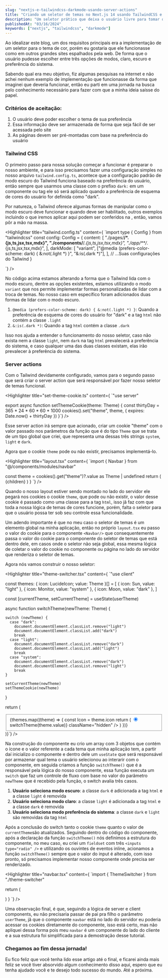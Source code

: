 ```yaml
---
slug: "nextjs-e-tailwindcss-darkmode-usando-server-actions"
title: "Criando um seletor de temas no Next.js 14 usando TailwindCSS e server actions"
description: "Um seletor prático que deixa o usuário livre para tomar decisões."
publishedAt: "03/16/2024"
keywords: ["nextjs", "tailwindcss", "darkmode"]
---
```


Ao idealizar este blog, um dos requisitos principais era a implementação de um seletor para o tema de cor, porém eu gostaria que ele funcionasse como em outros grandes sites espalhados pela web. De forma que o usuário pudesse escolher entre três opções de modos, claro, escuro e preferência do sistema.

Sabendo qual era meu objetivo, fiz algumas pesquisas na internet e não achei nenhum exemplo de implementação que funcionasse da forma que imaginei que deveria funcionar, então eu parti em uma jornada na busca pelo conhecimento necessário para fazer com que a minha ideia saísse do papel.

### Critérios de aceitação:

1. O usuário deve poder escolher o tema de sua preferência
2. Essa informação deve ser armazenada de forma que seja fácil de ser acessada pelo site
3. As páginas devem ser pré-montadas com base na preferência do usuário

### Tailwind CSS

O primeiro passo para nossa solução começar a funcionar é preparar o nosso ambiente, e para isso precisamos fazer uma configuração simples no nosso arquivo `tailwind.config.ts`, acontece que a configuração padrão de modo escuro do Tailwind funciona baseado na preferência do usuário, então sempre que usarmos uma classe com o prefixo `dark:` em um componente ou tag ele só será aplicado quando a preferência de esquema de cores do usuário for definida como "dark".

Por natureza, o Tailwind oferece algumas formas de manipular como o modo escuro deve funcionar e quando deve ser habilitado, outros exemplos incluindo o que iremos aplicar aqui podem ser conferidos na <ExternalLink href="https://tailwindcss.com/docs/dark-mode" children="documentação oficial" />, então, vamos pôr a mão na massa.

<Highlighter title="tailwind.config.ts" content={
`import type { Config } from "tailwindcss"
const config: Config = {
content: [
"./pages/**/*.{js,ts,jsx,tsx,mdx}",
"./components/**/*.{js,ts,jsx,tsx,mdx}",
"./app/**/*.{js,ts,jsx,tsx,mdx}",
],
darkMode: [
"variant",
["@media (prefers-color-scheme: dark) { &:not(.light *) }", "&:is(.dark *)"],
],
// ...Suas configurações do Tailwind
}

`} />

No código acima estamos alterando a forma que o Tailwind lida com o modo escuro, dentre as opções existentes, estamos utilizando o modo `variant` que nos permite implementar formas personalizadas de lidar com a troca de temas. No nosso caso em específico foram adicionados duas formas de lidar com o modo escuro.

1. `@media (prefers-color-scheme: dark) { &:not(.light *) }`: Quando a preferência de esquema de cores do usuário for "dark" e a tag `html` não contém a classe `.light`
2. `&:is(.dark *)`: Quando a tag `html` contém a classe `.dark`

Isso nos ajuda a entender o funcionamento do nosso seletor, caso não exista nem a classe `light`, nem `dark` na tag `html` prevalecerá a preferência do sistema, e caso qualquer uma das duas classes existam, elas irão prevalecer à preferência do sistema.

### Server actions

Com o Tailwind devidamente configurado, vamos para o segundo passo que será criar o server action que será responsável por fazer nosso seletor de temas funcional.

<Highlighter title="set-theme-cookie.ts" content={
`"use server"


export async function setThemeCookie(theme: Theme) {
  const thirtyDay = 365 * 24 * 60 * 60 * 1000
  cookies().set("theme", theme, { expires: Date.now() + thirtyDay })
}`} />

Esse server action irá sempre que acionado, criar um cookie "theme" com o valor passado nos parâmetros da função que é do tipo `Theme` que se trata de um tipo global que criei, que representa uma dessas três strings `system`, `light` e `dark`.

Agora que o cookie `theme` pode ou não existir, precisamos implementá-lo.

<Highlighter title="layout.tsx" content={
`import { Navbar } from "@/components/modules/navbar"

  const theme = cookies().get("theme")?.value as Theme | undefined
  return (
    <html lang="pt-BR" className={theme}>
      <body>
        <Navbar userTheme={theme} />
        {children}
      </body>
    </html>
  )
}
`} />

Quando o nosso layout estiver sendo montado no lado do servidor ele pegará nos cookies o cookie `theme`, que pode ou não existir, o valor desse cookie é passado como uma classe para a tag `html`, isso jã faz com que toda a nossa lógica de temas de cores funcione, porém, falta o seletor para que o usuário possa ter sob seu controle essa funcionalidade.

Um adendo importante é que no meu caso o seletor de temas é um elemento global na minha aplicação, então no próprio `layout.tsx` eu passo o valor do cookie para o componente `<Navbar/>` que consequentemente passa o valor do cookie para o componente do seletor de temas que está dentro dele, em casos onde o seletor não seja global, essa mesma lógica de coletar o valor do cookie no componente ou página no lado do servidor que renderiza o seletor de temas.

Agora nós vamos construir o nosso seletor:

<Highlighter title="theme-switcher.tsx" content={
`"use client"


const themes: { icon: LucideIcon; value: Theme }[] = [
{ icon: Sun, value: "light" },
{ icon: Monitor, value: "system" },
{ icon: Moon, value: "dark" },
]

  const [currentTheme, setCurrentTheme] = useState<Theme>(userTheme)

async function switchTheme(newTheme: Theme) {

    switch (newTheme) {
      case "dark":
        document.documentElement.classList.remove("light")
        document.documentElement.classList.add("dark")
        break
      case "light":
        document.documentElement.classList.remove("dark")
        document.documentElement.classList.add("light")
        break
      case "system":
        document.documentElement.classList.remove("dark")
        document.documentElement.classList.remove("light")
        break
    }

    setCurrentTheme(newTheme)
    setThemeCookie(newTheme)

}

return (

<fieldset className="mt-auto self-center flex p-1 rounded-full border gap-1">
  {themes.map((theme) => {
    const Icon = theme.icon
    return (
      <label
        key={theme.value}
        htmlFor={theme.value}
        className={cn(
          "flex p-2 rounded-full bg-black-1 dark:bg-white-2 hover:bg-black-2 dark:hover:bg-white-3 cursor-pointer transition-colors",
          currentTheme === theme.value &&
            "bg-blue-3 dark:bg-blue-dark-3 hover:bg-blue-4 dark:hover:bg-blue-dark-4 text-blue-9"
        )}
      >
        <Icon />
        <input
          type="radio"
          id={theme.value}
          name="theme-color"
          checked={currentTheme === theme.value}
          onChange={() => switchTheme(theme.value)}
          className="hidden"
        />
      </label>
    )
  })}
</fieldset>
)}`} />

Na construção do componente eu crio um array com 3 objetos que contém o ícone e o valor referente a cada tema que minha aplicação tem, a partir daí inicializo o componente e dentro dele um `useState` que será responsável por armazenar qual tema o usuário selecionou ao interarir com o componente, em seguida criamos a função `switchTheme()` que é a responsável pela lógica do nosso componente, essa função executa um `switch` que faz um controle de fluxo com base no valor do parâmetro `newTheme` que é recebido pela função, o switch avalia três casos.

1. **Usuário seleciona modo escuro**: a classe `dark` é adicionada a tag `html` e a classe `light` é removida
2. **Usuário seleciona modo claro**: a classe `light` é adicionada a tag `html` e a classe `dark` é removida
3. **Usuário seleciona modo preferência do sistema**: a classe `dark` e `light` são removidas da tag `html`

Após a conclusão do switch tanto o cookie `theme` quanto o valor de `currentTheme`são atualizados. Seguindo dentro do código do componente, após a declaração da função `switchTheme()` nós definimos a estrutura do componente, no meu caso, eu criei um `fieldset` com três `<inputs type="radio" />` e utilizando os ouvintes de eventos inline, acionamos a função `switchTheme()` sempre que o valor do input é alterado, com isso pronto, só precisamos implementar nosso componente onde precisa ser renderizado.

<Highlighter title="navbar.tsx" content={
`import { ThemeSwitcher } from "./theme-switcher"

  return (
    <nav>
      <ThemeSwitcher userTheme={userTheme} />
    </nav>
  )
}
`} />

Uma observação final, é que, seguindo a lógica de server e client components, eu não precisaria passar de pai pra filho o parâmetro `userTheme`, jã que o componente `navbar` está no lado do servidor eu poderia acessar os cookies diretamente do componente, isso está certo, mas não apliquei dessa forma pois meu `navbar` é um componente do lado do cliente e a sua estrutura foi simplificada para a demostração desse tutorial.

### Chegamos ao fim dessa jornada!

Eu fico feliz que você tenha lido esse artigo até o final, e ficarei ainda mais feliz se você tiver absorvido algum conhecimento disso aqui, espero que eu tenha ajudado você e te desejo todo sucesso do mundo. Até a próxima.

